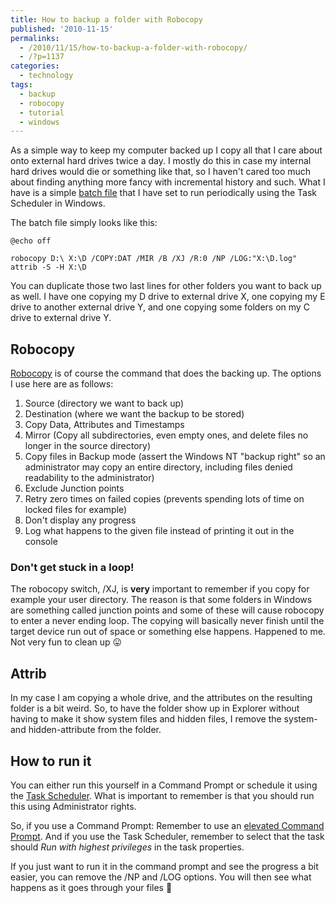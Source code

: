 ---
title: How to backup a folder with Robocopy
published: '2010-11-15'
permalinks:
  - /2010/11/15/how-to-backup-a-folder-with-robocopy/
  - /?p=1137
categories:
  - technology
tags:
  - backup
  - robocopy
  - tutorial
  - windows
---

As a simple way to keep my computer backed up I copy all that I care about onto external
hard drives twice a day. I mostly do this in case my internal hard drives would die
or something like that, so I haven't cared too much about finding anything more fancy
with incremental history and such. What I have is a simple [batch file](http://en.wikipedia.org/wiki/Batch_file) that I have set to run periodically using the Task Scheduler in Windows.

The batch file simply looks like this:

```dos
@echo off

robocopy D:\ X:\D /COPY:DAT /MIR /B /XJ /R:0 /NP /LOG:"X:\D.log"
attrib -S -H X:\D
```

You can duplicate those two last lines for other folders you want to back up as well. I have one copying my D drive to external drive X, one copying my E drive to another external drive Y, and one copying some folders on my C drive to external drive Y.

## Robocopy

<a href="http://en.wikipedia.org/wiki/Robocopy">Robocopy</a> is of course the command
that does the backing up. The options I use here are as follows:

<ol>
  <li>Source (directory we want to back up)</li>
  <li>Destination (where we want the backup to be stored)</li>
  <li>Copy Data, Attributes and Timestamps</li>
  <li>
    Mirror (Copy all subdirectories, even empty ones, and delete files no longer
    in the source directory)
  </li>
  <li>
    Copy files in Backup mode (assert the Windows NT "backup right" so an
    administrator may copy an entire directory, including files denied
    readability to the administrator)
  </li>
  <li>Exclude Junction points</li>
  <li>
    Retry zero times on failed copies (prevents spending lots of time on locked
    files for example)
  </li>
  <li>Don't display any progress</li>
  <li>
    Log what happens to the given file instead of printing it out in the console
  </li>
</ol>

### Don't get stuck in a loop!

The robocopy switch, /XJ, is <strong>very</strong> important to remember if you copy for example your user directory. The reason is that some folders in Windows are something called junction points and some of these will cause robocopy to enter a never ending loop. The copying will basically never finish until the target device run out of space or something else happens. Happened to me. Not very fun to clean up 😛

## Attrib

In my case I am copying a whole drive, and the attributes on the resulting folder is a bit weird. So, to have the folder show up in Explorer without having to make it show system files and hidden files, I remove the system- and hidden-attribute from the folder.

## How to run it

You can either run this yourself in a Command Prompt or schedule it using the <a href="http://windows.microsoft.com/en-us/windows/schedule-task">Task Scheduler</a>. What is important to remember is that you should run this using Administrator rights.

So, if you use a Command Prompt: Remember to use an <a href="/?p=1139">elevated Command Prompt</a>. And if you use the Task Scheduler, remember to select that the task should <em>Run with highest privileges</em> in the task properties.

If you just want to run it in the command prompt and see the progress a bit easier, you can remove the /NP and /LOG options. You will then see what happens as it goes through your files 🙂
